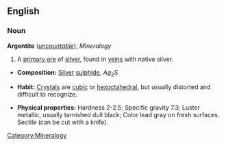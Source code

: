==English==

===Noun===
'''Argentite''' (''[[uncountable]]''), ''Mineralogy''

# A [[primary ore]] of [[silver]], found in [[vein]]s with native silver.

*'''Composition:''' [[Silver]] [[sulphide]], <math>Ag_2S</math>

*'''Habit:''' [[Crystal]]s are [[cubic]] or [[hexoctahedral]], but usually distorted and difficult to recognize.

*'''Physical properties:''' Hardness 2-2.5; Specific gravity 7.3; Luster metallic, usually tarnished dull black; Color lead gray on fresh surfaces. Sectile (can be cut with a knife).

[[Category:Mineralogy]]